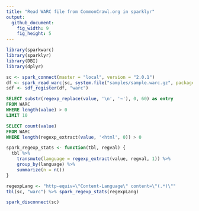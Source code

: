 ```yaml
---
title: "Read WARC file from CommonCrawl.org in sparklyr"
output:
  github_document:
    fig_width: 9
    fig_height: 5
---
```


```r
library(sparkwarc)
library(sparklyr)
library(DBI)
library(dplyr)
```

```r
sc <- spark_connect(master = "local", version = "2.0.1")
df <- spark_read_warc(sc, system.file("samples/sample.warc.gz", package = "sparkwarc"))
sdf <- sdf_register(df, "warc")
```

```sql
SELECT substr(regexp_replace(value, '\n', '~'), 0, 60) as entry
FROM WARC
WHERE length(value) > 0
LIMIT 10
```

```sql
SELECT count(value)
FROM WARC
WHERE length(regexp_extract(value, '<html', 0)) > 0
```

```r
spark_regexp_stats <- function(tbl, regval) {
  tbl %>%
    transmute(language = regexp_extract(value, regval, 1)) %>%
    group_by(language) %>%
    summarize(n = n())
}
```

```r
regexpLang <- "http-equiv=\"Content-Language\" content=\"(.*)\""
tbl(sc, "warc") %>% spark_regexp_stats(regexpLang)
```

```r
spark_disconnect(sc)
```
